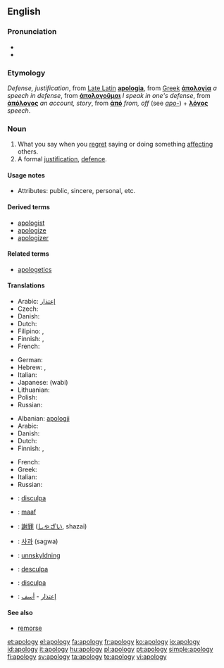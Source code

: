 ==English==

===Pronunciation===
* {{IPA|/əˈpɒl.ə.dʒɪ/}}
* {{audio|en-us-apology.ogg|Audio (US)}}

===Etymology===
''Defense, justification'', from [[w:Vulgar Latin|Late Latin]] '''[[apologia]]''', from [[w:Ancient Greek|Greek]] '''[[ἀπολογία]]''' ''a speech in defense'', from '''[[ἀπολογοῦμαι]]''' ''I speak in one's defense'', from '''[[ἀπόλογος]]''' ''an account, story'', from '''[[ἀπό]]''' ''from, off'' (see ''[[apo-]]'') + '''[[λόγος]]''' ''speech''.

===Noun===
{{wikipedia}}
{{en-noun|apologies}}

# What you say when you [[regret]] saying or doing something [[affect]]ing others.
# A formal [[justification]], [[defence]].

====Usage notes====
* Attributes: public, sincere, personal, etc.

====Derived terms====
* [[apologist]]
* [[apologize]]
* [[apologizer]]

====Related terms====
* [[apologetics]]

====Translations====
{{trans-top|what you say when you regret saying or doing something affecting others}}
* Arabic: [[إعتذار]]
* Czech: {{t-|cs|omluva|f}}
* Danish: {{t|da|undskyldning|c}}
* Dutch: {{t|nl|verontschuldiging|f}}
* Filipino: {{tø|fil|patawad|xs=Filipino}}, {{tø|fil|paumanhin|xs=Filipino}}
* Finnish: {{t|fi|anteeksipyyntö}}, {{t-|fi|pahoittelu}}
* French: {{t+|fr|excuse|f}}
{{trans-mid}}
* German: {{t+|de|Entschuldigung|f}}
* Hebrew: {{he-translation|התנצלות|hitnatzlút}} {{f}}, {{he-translation|סליחה|slikhá}} {{f}}
* Italian: {{t|it|apologia|f}}
* Japanese: {{t|ja|侘び|sc=Jpan}} (wabi)
* Lithuanian: {{t|lt|atsiprasau|xs=Lithuanian}}
* Polish: {{t|pl|przeprosiny|n}}
* Russian: {{t+|ru|извинение|sc=Cyrl}}
{{trans-bottom}}

{{trans-top|formal justification, defence}}
* Albanian: [[:sq:apologji|apologji]]
* Arabic: {{t|ar|دفاع|sc=Arab}}
* Danish: {{t|da|forsvar|n}}
* Dutch: {{t-|nl|verweer|n}}
* Finnish: {{t-|fi|puolustus}}, {{t-|fi|puolustuskirjoitus}}
{{trans-mid}}
* French: {{t+|fr|apologie|f}}
* Greek: {{t+|el|απολογία|f|tr=apología|sc=Grek}}
* Italian: {{t|it|apologia|f}}
* Russian: {{t|ru|извинение|sc=Cyrl}}
{{trans-bottom}}

{{checktrans-top}}
* {{ttbc|Catalan}}: [[disculpa]] {{f}}
* {{ttbc|Indonesian}}: [[maaf]]
* {{ttbc|Japanese}}: [[謝罪]] ([[しゃざい]], shazai)
* {{ttbc|Korean}}: [[사과]] (sagwa)
{{checktrans-mid}}
* {{ttbc|Norwegian}}: [[unnskyldning]]
* {{ttbc|Portuguese}}: [[desculpa]]
* {{ttbc|Spanish}}: [[disculpa]] {{f}}
* {{ttbc|Arabic}}: [[إعتذار]] - [[أسف]]
{{checktrans-bottom}}

====See also====
* [[remorse]]

[[et:apology]]
[[el:apology]]
[[fa:apology]]
[[fr:apology]]
[[ko:apology]]
[[io:apology]]
[[id:apology]]
[[it:apology]]
[[hu:apology]]
[[pl:apology]]
[[pt:apology]]
[[simple:apology]]
[[fi:apology]]
[[sv:apology]]
[[ta:apology]]
[[te:apology]]
[[vi:apology]]